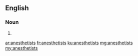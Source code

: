 ==English==

===Noun===
{{head|en|noun plural form}}

# {{plural of|anesthetist|lang=en}}

[[ar:anesthetists]]
[[fr:anesthetists]]
[[ku:anesthetists]]
[[mg:anesthetists]]
[[my:anesthetists]]